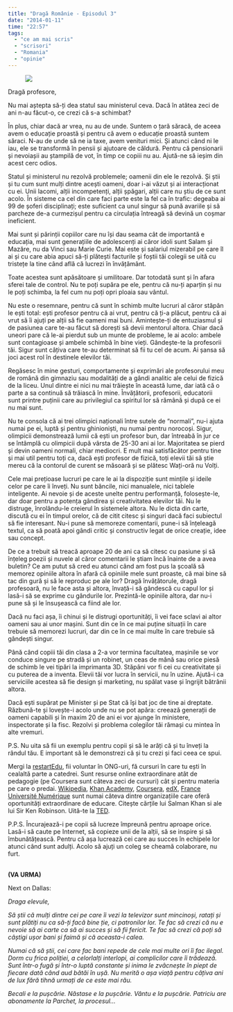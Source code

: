 ```yaml
---
title: "Dragă Românie - Episodul 3"
date: "2014-01-11"
time: "22:57"
tags:
  - "ce am mai scris"
  - "scrisori"
  - "Romania"
  - "opinie"
---
```

<figure class="tmblr-full" data-orig-height="20" data-orig-src="" data-orig-width="500">
<img src="media/72802412400_0.jpg" style="min-width:100%; border-radius:0" data-orig-height="20" data-orig-src="" data-orig-width="500" />
</figure>

Dragă profesore,

Nu mai aștepta să-ți dea statul sau ministerul ceva. Dacă în atâtea zeci de ani n-au făcut-o, ce crezi că s-a schimbat?

În plus, chiar dacă ar vrea, nu au de unde. Suntem o țară săracă, de aceea avem o educație proastă și pentru că avem o educație proastă suntem săraci. N-au de unde să ne ia taxe, avem venituri mici. Și atunci când ni le iau, ele se transformă în pensii și ajutoare de căldură. Pentru că pensionarii și nevoiașii au ștampilă de vot, în timp ce copiii nu au. Ajută-ne să ieșim din acest cerc odios.

Statul și ministerul nu rezolvă problemele; oamenii din ele le rezolvă. Și știi și tu cum sunt mulți dintre acești oameni, doar i-ai văzut și ai interacționat cu ei. Unii lacomi, alții incompetenți, alții șpăgari, alții care nu știu de ce sunt acolo. În sisteme ca cel din care faci parte este la fel ca în trafic: degeaba ai 99 de șoferi disciplinați; este suficient ca unul singur să pună avariile și să parcheze de-a curmezișul pentru ca circulația întreagă să devină un coșmar ineficient.

Mai sunt și părinții copiilor care nu își dau seama cât de importantă e educația, mai sunt generațiile de adolescenți ai căror idoli sunt Salam și Mazăre, nu da Vinci sau Marie Curie. Mai este și salariul mizerabil pe care îl ai și cu care abia apuci să-ți plătești facturile și foștii tăi colegii se uită cu tristețe la tine când află că lucrezi în învățământ.

Toate acestea sunt apăsătoare și umilitoare. Dar totodată sunt și în afara sferei tale de control. Nu te poți supăra pe ele, pentru că nu-ți aparțin și nu le poți schimba, la fel cum nu poți opri ploaia sau vântul.

Nu este o resemnare, pentru că sunt în schimb multe lucruri al căror stăpân le ești total: ești profesor pentru că ai vrut, pentru că ți-a plăcut, pentru că ai vrut să îi ajuți pe alții să fie oameni mai buni. Amintește-ți de entuziasmul și de pasiunea care te-au făcut să dorești să devii mentorul altora. Chiar dacă uneori pare că le-ai pierdut sub un munte de probleme, le ai acolo: ambele sunt contagioase și ambele schimbă în bine vieți. Gândește-te la profesorii tăi. Sigur sunt câțiva care te-au determinat să fii tu cel de acum. Ai șansa să joci acest rol în destinele elevilor tăi.

Regăsesc în mine gesturi, comportamente și exprimări ale profesorului meu de română din gimnaziu sau modalități de a gândi analitic ale celui de fizică de la liceu. Unul dintre ei nici nu mai trăiește în această lume, dar iată că o parte a sa continuă să trăiască în mine. Învățătorii, profesorii, educatorii sunt printre puținii care au privilegiul ca spiritul lor să rămână și după ce ei nu mai sunt.

Nu te consola că ai trei olimpici naționali între sutele de "normali", nu-i ajuta numai pe ei, luptă și pentru ghinioniști, nu numai pentru norocoși. Sigur, olimpicii demonstrează lumii că ești un profesor bun, dar întreabă în jur ce se întâmplă cu olimpicii după vârsta de 25-30 ani ai lor. Majoritatea se pierd și devin oameni normali, chiar mediocri. E mult mai satisfăcător pentru tine și mai util pentru toți ca, dacă ești profesor de fizică, toți elevii tăi să știe mereu că la contorul de curent se măsoară și se plătesc Wați-oră nu Volți.

Cele mai prețioase lucruri pe care le ai la dispoziție sunt mințile și ideile celor pe care îi înveți. Nu sunt băncile, nici manualele, nici tablele inteligente. Ai nevoie și de aceste unelte pentru performanță, folosește-le, dar doar pentru a potența gândirea și creativitatea elevilor tăi. Nu le distruge, înrolându-le creierul în sistemele altora. Nu le dicta din carte, discută cu ei în timpul orelor, că de citit citesc și singuri dacă faci subiectul să fie interesant. Nu-i pune să memoreze comentarii, pune-i să înțeleagă textul, ca să poată apoi gândi critic și constructiv legat de orice creație, idee sau concept.

De ce a trebuit să treacă aproape 20 de ani ca să citesc cu pasiune și să înțeleg poezii și nuvele al căror comentarii le știam încă înainte de a avea buletin? Ce am putut să cred eu atunci când am fost pus la școală să memorez opiniile altora în afară că opiniile mele sunt proaste, că mai bine să tac din gură și să le reproduc pe ale lor? Dragă învățătorule, dragă profesoară, nu le face asta și altora, învață-i să gândescă cu capul lor și lasă-i să se exprime cu gândurile lor. Prezintă-le opiniile altora, dar nu-i pune să și le însușească ca fiind ale lor.

Dacă nu faci așa, îi chinui și le distrugi oportunități, îi vei face sclavi ai altor oameni sau ai unor mașini. Sunt din ce în ce mai puține situații în care trebuie să memorezi lucruri, dar din ce în ce mai multe în care trebuie să gândești singur.

Până când copiii tăi din clasa a 2-a vor termina facultatea, mașinile se vor conduce singure pe stradă și un robinet, un ceas de mână sau orice piesă de schimb le vei tipări la imprimanta 3D. Stăpâni vor fi cei cu creativitate și cu puterea de a inventa. Elevii tăi vor lucra în servicii, nu în uzine. Ajută-i ca serviciile acestea să fie design și marketing, nu spălat vase și îngrijit bătrânii altora.

Dacă ești supărat pe Minister și pe Stat că își bat joc de tine ai dreptate. Răzbună-te și lovește-i acolo unde nu se pot apăra: creează generații de oameni capabili și în maxim 20 de ani ei vor ajunge în ministere, inspectorate și la fisc. Rezolvi și problema colegilor tăi rămași cu mintea în alte vremuri.

P.S. Nu uita să fii un exemplu pentru copii și să le arăți că și tu înveți la rândul tău. E important să le demonstrezi că și tu crezi și faci ceea ce spui.

Mergi la [restartEdu](http://restartedu.ro/){target="_blank"}, fii voluntar în ONG-uri, fă cursuri în care tu ești în cealaltă parte a catedrei. Sunt resurse online extraordinare atât de pedagogie (pe Coursera sunt câteva zeci de cursuri) cât și pentru materia pe care o predai. [Wikipedia](http://ro.wikipedia.org/){target="_blank"}, [Khan Academy](https://www.khanacademy.org/){target="_blank"}, [Coursera](https://www.coursera.org/){target="_blank"}, [edX](https://www.edx.org/){target="_blank"}, [France Université Numérique](http://www.france-universite-numerique.fr/){target="_blank"} sunt numai câteva dintre organizațiile care oferă oportunități extraordinare de educare. Citește cărțile lui Salman Khan si ale lui Sir Ken Robinson. Uită-te la [TED](http://www.ted.com/talks/ken_robinson_says_schools_kill_creativity.html){target="_blank"}.

P.P.S. Încurajează-i pe copii să lucreze împreună pentru aproape orice. Lasă-i să caute pe Internet, să copieze unii de la alții, să se inspire și să îmbunătățească. Pentru că așa lucrează cei care au succes în echipele lor atunci când sunt adulți. Acolo să ajuți un coleg se cheamă colaborare, nu furt.

\
**(VA URMA)**

Next on Dallas:

*Draga elevule,*

*Să știi că mulți dintre cei pe care îi vezi la televizor sunt mincinoși, ratați și sunt plătiți nu ca să-ți facă bine ție, ci patronilor lor. Te fac să crezi că nu e nevoie să ai carte ca să ai succes și să fii fericit. Te fac să crezi că poți să câștigi ușor bani și faimă și că aceasta-i calea.*

*Numai că să știi, cei care fac bani repede de cele mai multe ori îi fac ilegal. Dorm cu frica poliției, a celorlalți interlopi, ai complicilor care îi trădează. Sunt într-o fugă și într-o luptă constante și inima le zvâcnește în piept de fiecare dată când aud bătăi în ușă. Nu merită o așa viață pentru câțiva ani de lux fără tihnă urmați de ce este mai rău.*

*Becali e la pușcărie. Năstase e la pușcărie. Vântu e la pușcărie. Patriciu are abonamente la Parchet, la procesul...*